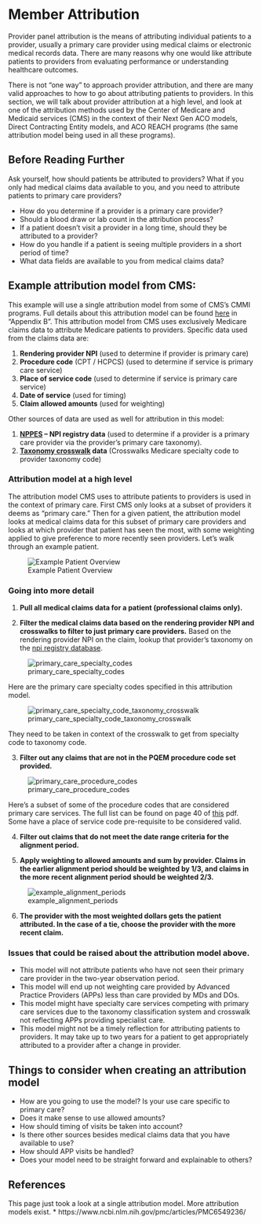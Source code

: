 # Member Attribution

Provider panel attribution is the means of attributing individual patients to a provider, usually a primary care 
provider using medical claims or electronic medical records data. There are many reasons why one would like attribute 
patients to providers from evaluating performance or understanding healthcare outcomes.

There is not "one way" to approach provider attribution, and there are many valid approaches to how to go about 
attributing patients to providers. In this section, we will talk about provider attribution at a high level, and look 
at one of the attribution methods used by the Center of Medicare and Medicaid services (CMS) in the context of their 
Next Gen ACO models, Direct Contracting Entity models, and ACO REACH programs (the same attribution model being used in
all these programs).

## Before Reading Further

Ask yourself, how should patients be attributed to providers? What if you only had medical claims data available to you,
and you need to attribute patients to primary care providers?

* How do you determine if a provider is a primary care provider?
* Should a blood draw or lab count in the attribution process?
* If a patient doesn't visit a provider in a long time, should they be attributed to a provider?
* How do you handle if a patient is seeing multiple providers in a short period of time?
* What data fields are available to you from medical claims data?

## Example attribution model from CMS:

This example will use a single attribution model from some of CMS's CMMI programs. Full details about this attribution
model can be found [here](https://www.cms.gov/priorities/innovation/media/document/dc-financial-op-guide-overview) in
"Appendix B".
This attribution model from CMS uses exclusively Medicare claims data to attribute Medicare patients to providers. 
Specific data used from the claims data are:

1.	**Rendering provider NPI** (used to determine if provider is primary care)
2.	**Procedure code** (CPT / HCPCS) (used to determine if service is primary care service)
3.	**Place of service code** (used to determine if service is primary care service)
4.	**Date of service** (used for timing)
5.	**Claim allowed amounts** (used for weighting)

Other sources of data are used as well for attribution in this model:

1.	**[NPPES](https://npiregistry.cms.hhs.gov/search) – NPI registry data** (used to determine if a provider is a primary care provider via the provider’s primary care taxonomy).
2.	**[Taxonomy crosswalk](https://data.cms.gov/provider-characteristics/medicare-provider-supplier-enrollment/medicare-provider-and-supplier-taxonomy-crosswalk) data** (Crosswalks Medicare specialty code to provider taxonomy code)

### Attribution model at a high level

The attribution model CMS uses to attribute patients to providers is used in the context of primary care. 
First CMS only looks at a subset of providers it deems as "primary care." Then for a given patient, the attribution
model looks at medical claims data for this subset of primary care providers and looks at which provider that patient 
has seen the most, with some weighting applied to give preference to more recently seen providers. Let’s walk through
an example patient.

![Example Patient Overview](/img/provider_attribution/provider_attribution_overview.drawio.svg)

### Going into more detail

1. **Pull all medical claims data for a patient (professional claims only).**

2. **Filter the medical claims data based on the rendering provider NPI and crosswalks to filter to just primary 
care providers.** Based on the rendering provider NPI on the claim, lookup that provider's taxonomy on the [npi
registry database](https://npiregistry.cms.hhs.gov/search).

![primary_care_specialty_codes](/img/provider_attribution/primary_care_specialty_codes.png)

Here are the primary care specialty codes specified in this attribution model.

![primary_care_specialty_code_taxonomy_crosswalk](/img/provider_attribution/primary_care_specialty_code_taxonomy_crosswalk.png)

They need to be taken in context of the crosswalk to get from specialty code to taxonomy code. 

3. **Filter out any claims that are not in the PQEM procedure code set provided.**

![primary_care_procedure_codes](/img/provider_attribution/primary_care_procedure_codes.png)

Here's a subset of some of the procedure codes that are considered primary care services.
The full list can be found on page 40 of [this](https://www.cms.gov/priorities/innovation/media/document/dc-financial-op-guide-overview)
pdf. Some have a place of service code pre-requisite to be considered valid.

4. **Filter out claims that do not meet the date range criteria for the alignment period.**

5. **Apply weighting to allowed amounts and sum by provider. Claims in the earlier alignment period should be
weighted by 1/3, and claims in the more recent alignment period should be weighted 2/3.**

![example_alignment_periods](/img/provider_attribution/alignment_year_date_ranges.png)

6. **The provider with the most weighted dollars gets the patient attributed. 
In the case of a tie, choose the provider with the more recent claim.**

### Issues that could be raised about the attribution model above.

* This model will not attribute patients who have not seen their primary care provider in the two-year observation 
period.
* This model will end up not weighting care provided by Advanced Practice Providers (APPs) less than care provided 
by MDs and DOs.
* This model might have specialty care services competing with primary care services due to the taxonomy classification
system and crosswalk not reflecting APPs providing specialist care.
* This model might not be a timely reflection for attributing patients to providers. It may take up to two years for 
a patient to get appropriately attributed to a provider after a change in provider. 

## Things to consider when creating an attribution model

* How are you going to use the model? Is your use care specific to primary care?
* Does it make sense to use allowed amounts?
* How should timing of visits be taken into account?
* Is there other sources besides medical claims data that you have available to use?
* How should APP visits be handled?
* Does your model need to be straight forward and explainable to others?

## References 
This page just took a look at a single attribution model. More attribution models exist.
* https://www.ncbi.nlm.nih.gov/pmc/articles/PMC6549236/

